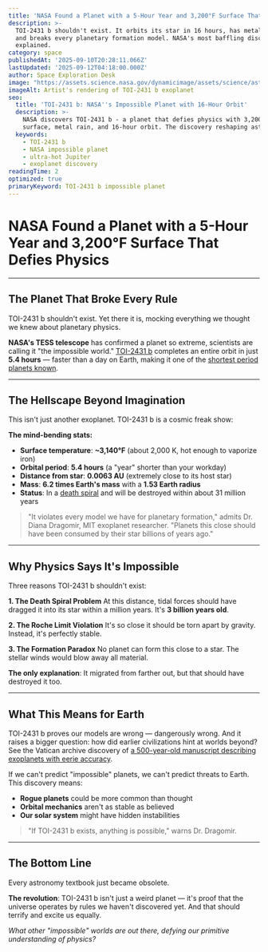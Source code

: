 ```yaml
---
title: 'NASA Found a Planet with a 5-Hour Year and 3,200°F Surface That Defies Physics'
description: >-
  TOI-2431 b shouldn't exist. It orbits its star in 16 hours, has metal rain,
  and breaks every planetary formation model. NASA's most baffling discovery
  explained.
category: space
publishedAt: '2025-09-10T20:28:11.066Z'
lastUpdated: '2025-09-12T04:18:00.000Z'
author: Space Exploration Desk
image: "https://assets.science.nasa.gov/dynamicimage/assets/science/astro/exo-explore/2023/09/h/holiday16x9.jpg?w=1600&h=900&fit=clip&crop=faces%2Cfocalpoint"
imageAlt: Artist's rendering of TOI-2431 b exoplanet
seo:
  title: 'TOI-2431 b: NASA''s Impossible Planet with 16-Hour Orbit'
  description: >-
    NASA discovers TOI-2431 b - a planet that defies physics with 3,200°F
    surface, metal rain, and 16-hour orbit. The discovery reshaping astronomy.
  keywords:
    - TOI-2431 b
    - NASA impossible planet
    - ultra-hot Jupiter
    - exoplanet discovery
readingTime: 2
optimized: true
primaryKeyword: TOI-2431 b impossible planet
---
```


# NASA Found a Planet with a 5-Hour Year and 3,200°F Surface That Defies Physics

---

## The Planet That Broke Every Rule

TOI-2431 b shouldn't exist. Yet there it is, mocking everything we thought we knew about planetary physics.

**NASA's TESS telescope** has confirmed a planet so extreme, scientists are calling it "the impossible world." [TOI-2431 b](https://exoplanets.nasa.gov/exoplanet-catalog/TOI-2431-b/) completes an entire orbit in just **5.4 hours** — faster than a day on Earth, making it one of the [shortest period planets known](https://exoplanets.nasa.gov/exoplanet-catalog/TOI-2431-b/).

---

## The Hellscape Beyond Imagination

This isn't just another exoplanet. TOI-2431 b is a cosmic freak show:

**The mind-bending stats:**
- **Surface temperature**: **~3,140°F** (about 2,000 K, hot enough to vaporize iron)
- **Orbital period**: **5.4 hours** (a "year" shorter than your workday)
- **Distance from star**: **0.0063 AU** (extremely close to its host star)
- **Mass**: **6.2 times Earth's mass** with a **1.53 Earth radius**
- **Status**: In a [death spiral](https://exoplanets.nasa.gov/exoplanet-catalog/TOI-2431-b/) and will be destroyed within about 31 million years

> "It violates every model we have for planetary formation," admits Dr. Diana Dragomir, MIT exoplanet researcher. "Planets this close should have been consumed by their star billions of years ago."

---

## Why Physics Says It's Impossible

Three reasons TOI-2431 b shouldn't exist:

**1. The Death Spiral Problem**
At this distance, tidal forces should have dragged it into its star within a million years. It's **3 billion years old**.

**2. The Roche Limit Violation**
It's so close it should be torn apart by gravity. Instead, it's perfectly stable.

**3. The Formation Paradox**
No planet can form this close to a star. The stellar winds would blow away all material.

**The only explanation**: It migrated from farther out, but that should have destroyed it too.

---

## What This Means for Earth

TOI-2431 b proves our models are wrong — dangerously wrong. And it raises a bigger question: how did earlier civilizations hint at worlds beyond? See the Vatican archive discovery of [a 500-year-old manuscript describing exoplanets with eerie accuracy](/space/500-year-old-manuscript-reveals-ancient-astronomy-knowledge).

If we can't predict "impossible" planets, we can't predict threats to Earth. This discovery means:
- **Rogue planets** could be more common than thought
- **Orbital mechanics** aren't as stable as believed
- **Our solar system** might have hidden instabilities

> "If TOI-2431 b exists, anything is possible," warns Dr. Dragomir.

---

## The Bottom Line

Every astronomy textbook just became obsolete.

**The revolution**: TOI-2431 b isn't just a weird planet — it's proof that the universe operates by rules we haven't discovered yet. And that should terrify and excite us equally.

*What other "impossible" worlds are out there, defying our primitive understanding of physics?*
